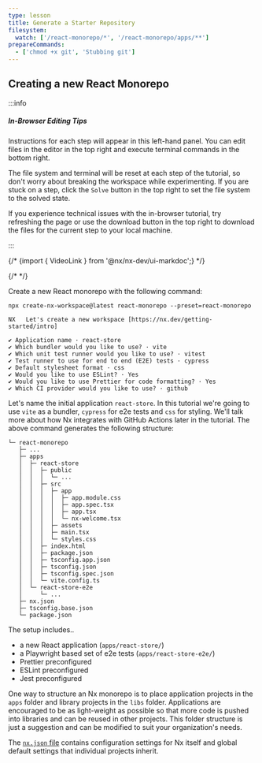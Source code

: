 ```yaml
---
type: lesson
title: Generate a Starter Repository
filesystem:
  watch: ['/react-monorepo/*', '/react-monorepo/apps/**']
prepareCommands:
  - ['chmod +x git', 'Stubbing git']
---
```


## Creating a new React Monorepo

:::info

##### In-Browser Editing Tips

Instructions for each step will appear in this left-hand panel. You can edit files in the editor in the top right and execute terminal commands in the bottom right.

The file system and terminal will be reset at each step of the tutorial, so don't worry about breaking the workspace while experimenting. If you are stuck on a step, click the `Solve` button in the top right to set the file system to the solved state.

If you experience technical issues with the in-browser tutorial, try refreshing the page or use the download button in the top right to download the files for the current step to your local machine.

:::

{/* {import { VideoLink } from '@nx/nx-dev/ui-markdoc';} */}

{/* <VideoLink link="https://youtu.be/gc4N7kxiA50?t=66"></VideoLink> */}

Create a new React monorepo with the following command:

```shell
npx create-nx-workspace@latest react-monorepo --preset=react-monorepo
```

```
NX   Let's create a new workspace [https://nx.dev/getting-started/intro]

✔ Application name · react-store
✔ Which bundler would you like to use? · vite
✔ Which unit test runner would you like to use? · vitest
✔ Test runner to use for end to end (E2E) tests · cypress
✔ Default stylesheet format · css
✔ Would you like to use ESLint? · Yes
✔ Would you like to use Prettier for code formatting? · Yes
✔ Which CI provider would you like to use? · github
```

Let's name the initial application `react-store`. In this tutorial we're going to use `vite` as a bundler, `cypress` for e2e tests and `css` for styling. We'll talk more about how Nx integrates with GitHub Actions later in the tutorial. The above command generates the following structure:

```
└─ react-monorepo
   ├─ ...
   ├─ apps
   │  ├─ react-store
   │  │  ├─ public
   │  │  │  └─ ...
   │  │  ├─ src
   │  │  │  ├─ app
   │  │  │  │  ├─ app.module.css
   │  │  │  │  ├─ app.spec.tsx
   │  │  │  │  ├─ app.tsx
   │  │  │  │  └─ nx-welcome.tsx
   │  │  │  ├─ assets
   │  │  │  ├─ main.tsx
   │  │  │  └─ styles.css
   │  │  ├─ index.html
   │  │  ├─ package.json
   │  │  ├─ tsconfig.app.json
   │  │  ├─ tsconfig.json
   │  │  ├─ tsconfig.spec.json
   │  │  └─ vite.config.ts
   │  └─ react-store-e2e
   │     └─ ...
   ├─ nx.json
   ├─ tsconfig.base.json
   └─ package.json
```

The setup includes..

- a new React application (`apps/react-store/`)
- a Playwright based set of e2e tests (`apps/react-store-e2e/`)
- Prettier preconfigured
- ESLint preconfigured
- Jest preconfigured

One way to structure an Nx monorepo is to place application projects in the `apps` folder and library projects in the `libs` folder. Applications are encouraged to be as light-weight as possible so that more code is pushed into libraries and can be reused in other projects. This folder structure is just a suggestion and can be modified to suit your organization's needs.

The [`nx.json` file](/reference/nx-json) contains configuration settings for Nx itself and global default settings that individual projects inherit.
